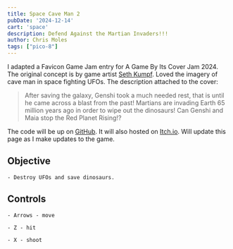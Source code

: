 ```yaml
---
title: Space Cave Man 2
pubDate: '2024-12-14'
cart: 'space'
description: Defend Against the Martian Invaders!!!
author: Chris Moles
tags: ["pico-8"]
---
```


I adapted a Favicon Game Jam entry for A Game By Its Cover Jam 2024. The original concept is by game artist [Seth Kumpf](https://linktr.ee/SethKumpf). Loved the imagery of cave man in space fighting UFOs. The description attached to the cover:

> After saving the galaxy, Genshi took a much needed rest, that is until he came across a blast from the past! Martians are invading Earth 65 million years ago in order to wipe out the dinosaurs! Can Genshi and Maia stop the Red Planet Rising!?

The code will be up on [GitHub](//github.com/cmoles). It will also hosted on [Itch.io](//mindlessturtle.itch.io/). Will update this page as I make updates to the game.

## Objective

    - Destroy UFOs and save dinosaurs.

## Controls

    - Arrows - move

    - Z - hit

    - X - shoot

